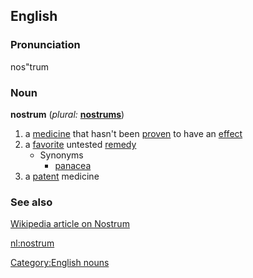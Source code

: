 ==English==

===Pronunciation===
nos"trum

===Noun===
'''nostrum'''  (''plural:'' '''[[nostrums]]''')
# a [[medicine]] that hasn't been [[proven]] to have an [[effect]]
# a [[favorite]] untested [[remedy]]
#* Synonyms
#** [[panacea]]
# a [[patent]] medicine
{{rfc}}

===See also===
[http://en.wikipedia.org/wiki/Nostrum Wikipedia article on Nostrum]

[[Category:English nouns]]

[[nl:nostrum]]